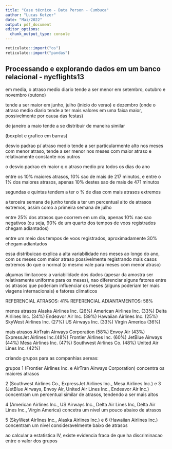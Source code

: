 ```yaml
---
title: "Case técnico - Data Person - Cumbuca"
author: "Lucas Ketzer"
date: "Mai/2022"
output: pdf_document
editor_options: 
  chunk_output_type: console
---
```

```r
reticulate::import("os")
reticulate::import("pandas")
```

## Processando e explorando dados em um banco relacional - nycflights13

em media, o atraso medio diario tende a ser menor em setembro, outubro e novembro (outono)

tende a ser maior em junho, julho (inicio do verao) 
e dezembro (onde o atraso medio diario 
tende a ter mais valores em uma faixa maior, possivelmente por causa das festas)

de janeiro a maio tende a se distribuir de maneira similar

(boxplot e grafico em barras)

desvio padrao p/ atraso medio tende a ser particularmente alto nos
meses com menor atraso, tende a ser menor nos meses com maior atraso
e relativamente constante nos outros

o desvio padrao eh maior q o atraso medio pra todos os dias
do ano

entre os 10% maiores atrasos, 10% 
sao de mais de 217 minutos, e entre o 1% 
dos maiores atrasos, apenas 10% destes sao de
mais de 471 minutos

segundas e quintas tendem a ter o % de dias com mais
atrasos extremos

a terceira semana de junho tende a ter um percentual
alto de atrasos extremos, assim como a primeira semana
de julho

entre 25% dos atrasos que ocorrem em um dia,
apenas 10% nao sao negativos (ou seja, 90% de um quarto
dos tempos de voos registrados chegam adiantados)

entre um meio dos tempos de voos registrados, aproximadamente
30% chegam adiantados

essa distribuicao explica a alta variabilidade nos meses ao longo do
ano, com os meses com maior atraso possivelmente registrando mais casos
extremos do que o normal (o mesmo vale para meses com menor atraso)

algumas limitacoes: a variabilidade dos dados (apesar da amostra ser relativamente
uniforme para os meses), nao diferenciar alguns fatores entre os atrasos que poderiam
influenciar os meses (alguns poderiam ter mais viagens internacionais) e fatores climaticos

REFERENCIAL ATRASOS: 41%
REFERENCIAL ADIANTAMENTOS: 58%

menos atrasos
Alaska Airlines Inc. (26%)
American Airlines Inc. (33%)
Delta Airlines Inc. (34%)
Endeavor Air Inc. (39%)
Hawaiian Airlines Inc. (25%)
SkyWest Airlines Inc. (27%)
US Airways Inc. (33%)
Virgin America (36%)

mais atrasos
AirTrain Airways Corporation (58%)
Envoy Air (43%)
ExpressJet Airlines Inc.(48%)
Frontier Airlines Inc. (60%)
JetBlue Airways (44%)
Mesa Airlines Inc. (47%)
Southwest Airlines Co. (48%)
United Air Lines Inc. (42%)

criando grupos para as companhias aereas:

grupos 1 (Frontier Airlines Inc. e AirTran Airways Corporation) concentra os maiores atrasos

2 (Southwest Airlines Co., ExpressJet Airlines Inc., Mesa Airlines Inc.)
e 3 (JetBlue Airways, Envoy Air, United Air Lines Inc., Endeavor Air Inc.)
concentram um percentual similar de atrasos, tendendo a ser mais altos

4 (American Airlines Inc., US Airways Inc., Delta Air Lines Inc, Delta Air Lines Inc., Virgin America)
concetra um nivel um pouco abaixo de atrasos

5 (SkyWest Airlines Inc., Alaska Airlines Inc.) e 6 (Hawaiian Airlines Inc.)
concentram um nivel consideravelmente baixo de atrasos

ao calcular a estatistica IV, existe evidencia fraca de que ha discriminacao entre
o valor dos grupos